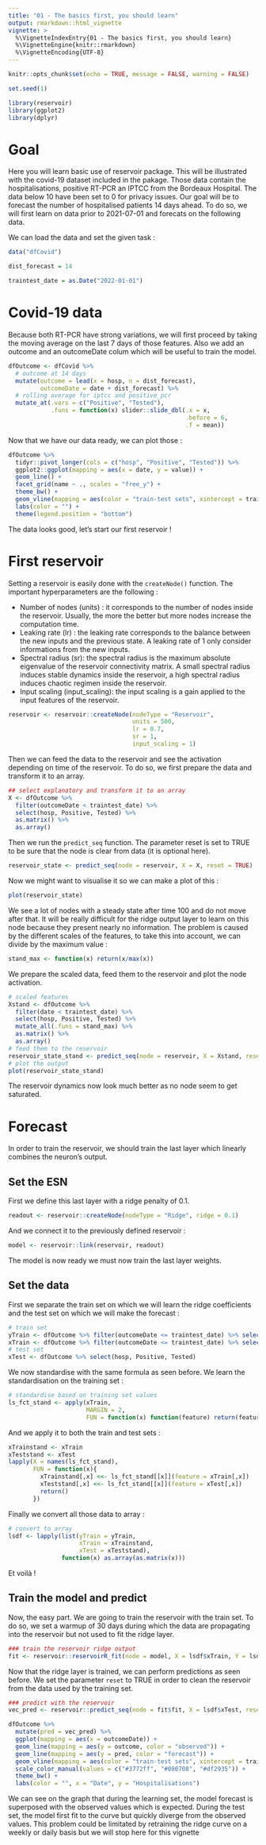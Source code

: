 ```yaml
---
title: "01 - The basics first, you should learn"
output: rmarkdown::html_vignette
vignette: >
  %\VignetteIndexEntry{01 - The basics first, you should learn}
  %\VignetteEngine{knitr::rmarkdown}
  %\VignetteEncoding{UTF-8}
---
```


```r
knitr::opts_chunk$set(echo = TRUE, message = FALSE, warning = FALSE)

set.seed(1)
```

```r
library(reservoir)
library(ggplot2)
library(dplyr)
```

# Goal

Here you will learn basic use of reservoir package. This will be illustrated with the covid-19 dataset included in the pakage. Those data contain the hospitalisations, positive RT-PCR an IPTCC from the Bordeaux Hospital. The data below 10 have been set to 0 for privacy issues. Our goal will be to forecast the number of hospitalised patients 14 days ahead. To do so, we will first learn on data prior to 2021-07-01 and forecats on the following data.

We can load the data and set the given task :

```r
data("dfCovid")

dist_forecast = 14

traintest_date = as.Date("2022-01-01")
```

# Covid-19 data

Because both RT-PCR have strong variations, we will first proceed by taking the moving average on the last 7 days of those features. Also we add an outcome and an outcomeDate colum which will be useful to train the model.

```r
dfOutcome <- dfCovid %>%
  # outcome at 14 days
  mutate(outcome = lead(x = hosp, n = dist_forecast),
         outcomeDate = date + dist_forecast) %>%
  # rolling average for iptcc and positive_pcr
  mutate_at(.vars = c("Positive", "Tested"),
            .funs = function(x) slider::slide_dbl(.x = x,
                                                  .before = 6,
                                                  .f = mean))
```

Now that we have our data ready, we can plot those :

```r
dfOutcome %>%
  tidyr::pivot_longer(cols = c("hosp", "Positive", "Tested")) %>%
  ggplot2::ggplot(mapping = aes(x = date, y = value)) +
  geom_line() +
  facet_grid(name ~ ., scales = "free_y") +
  theme_bw() +
  geom_vline(mapping = aes(color = "train-test sets", xintercept = traintest_date)) +
  labs(color = "") +
  theme(legend.position = "bottom")
```

The data looks good, let's start our first reservoir !

# First reservoir

Setting a reservoir is easily done with the `createNode()` function. The important hyperparameters are the following :

- Number of nodes (units) : it corresponds to the number of nodes inside the reservoir. Usually, the more the better but more nodes increase the computation time. 
- Leaking rate (lr) : the leaking rate corresponds to the balance between the new inputs and the previous state. A leaking rate of 1 only consider informations from the new inputs.
- Spectral radius (sr): the spectral radius is the maximum absolute eigenvalue of the reservoir connectivity matrix. A small spectral radius induces stable dynamics inside the reservoir, a high spectral radius induces chaotic regimen inside the reservoir.
- Input scaling (input_scaling): the input scaling is a gain applied to the input features of the reservoir.

```r
reservoir <- reservoir::createNode(nodeType = "Reservoir",
                                   units = 500,
                                   lr = 0.7,
                                   sr = 1,
                                   input_scaling = 1)
```

Then we can feed the data to the reservoir and see the activation depending on time of the reservoir. To do so, we first prepare the data and transform it to an array.

```r
## select explanatory and transform it to an array
X <- dfOutcome %>%
  filter(outcomeDate < traintest_date) %>%
  select(hosp, Positive, Tested) %>%
  as.matrix() %>%
  as.array()
```

Then we run the `predict_seq` function. The parameter reset is set to TRUE to be sure that the node is clear from data (it is optional here).

```r
reservoir_state <- predict_seq(node = reservoir, X = X, reset = TRUE)
```

Now we might want to visualise it so we can make a plot of this :

```r
plot(reservoir_state)
```

We see a lot of nodes with a steady state after time 100 and do not move after that. It will be really difficult for the ridge output layer to learn on this node because they present nearly no information. The problem is caused by the different scales of the features, to take this into account, we can divide by the maximum value :

```r
stand_max <- function(x) return(x/max(x))
```

We prepare the scaled data, feed them to the reservoir and plot the node activation.

```r
# scaled features
Xstand <- dfOutcome %>%
  filter(date < traintest_date) %>%
  select(hosp, Positive, Tested) %>%
  mutate_all(.funs = stand_max) %>%
  as.matrix() %>%
  as.array()
# feed them to the reservoir
reservoir_state_stand <- predict_seq(node = reservoir, X = Xstand, reset = TRUE)
# plot the output
plot(reservoir_state_stand)
```

The reservoir dynamics now look much better as no node seem to get saturated.

# Forecast

In order to train the reservoir, we should train the last layer which linearly combines the neuron's output.

## Set the ESN

First we define this last layer with a ridge penalty of 0.1.

```r
readout <- reservoir::createNode(nodeType = "Ridge", ridge = 0.1)
```

And we connect it to the previously defined reservoir :

```r
model <- reservoir::link(reservoir, readout)
```

The model is now ready we must now train the last layer weights.

## Set the data

First we separate the train set on which we will learn the ridge coefficients and the test set on which we will make the forecast :

```r
# train set
yTrain <- dfOutcome %>% filter(outcomeDate <= traintest_date) %>% select(outcome)
xTrain <- dfOutcome %>% filter(outcomeDate <= traintest_date) %>% select(hosp, Positive, Tested)
# test set
xTest <- dfOutcome %>% select(hosp, Positive, Tested)
```

We now standardise with the same formula as seen before. We learn the standardisation on the training set :

```r
# standardise based on training set values
ls_fct_stand <- apply(xTrain,
                      MARGIN = 2,
                      FUN = function(x) function(feature) return(feature/(max(x))))
```

And we apply it to both the train and test sets :

```r
xTrainstand <- xTrain
xTeststand <- xTest
lapply(X = names(ls_fct_stand),
       FUN = function(x){
         xTrainstand[,x] <<- ls_fct_stand[[x]](feature = xTrain[,x])
         xTeststand[,x] <<- ls_fct_stand[[x]](feature = xTest[,x])
         return()
       })
```

Finally we convert all those data to array :

```r
# convert to array
lsdf <- lapply(list(yTrain = yTrain,
                    xTrain = xTrainstand,
                    xTest = xTeststand),
               function(x) as.array(as.matrix(x)))
```

Et voilà !

## Train the model and predict

Now, the easy part. We are going to train the reservoir with the train set. To do so, we set a warmup of 30 days during which the data are propagating into the reservoir but not used to fit the ridge layer.

```r
### train the reservoir ridge output
fit <- reservoir::reservoirR_fit(node = model, X = lsdf$xTrain, Y = lsdf$yTrain, warmup = 30, reset = TRUE)
```

Now that the ridge layer is trained, we can perform predictions as seen before. We set the parameter `reset` to TRUE in order to clean the reservoir from the data used by the training set.

```r
### predict with the reservoir
vec_pred <- reservoir::predict_seq(node = fit$fit, X = lsdf$xTest, reset = TRUE)
```

```r
dfOutcome %>%
  mutate(pred = vec_pred) %>%
  ggplot(mapping = aes(x = outcomeDate)) +
  geom_line(mapping = aes(y = outcome, color = "observed")) +
  geom_line(mapping = aes(y = pred, color = "forecast")) +
  geom_vline(mapping = aes(color = "train-test sets", xintercept = traintest_date)) +
  scale_color_manual(values = c("#3772ff", "#080708", "#df2935")) +
  theme_bw() +
  labs(color = "", x = "Date", y = "Hospitalisations")

```

We can see on the graph that during the learning set, the model forecast is superposed with the observed values which is expected. During the test set, the model first fit to the curve but quickly diverge from the observed values. This problem could be limitated by retraining the ridge curve on a weekly or daily basis but we will stop here for this vignette